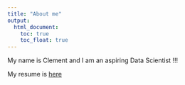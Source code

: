 ```yaml
---
title: "About me"
output: 
  html_document:
    toc: true
    toc_float: true
---
```


My name is Clement and I am an aspiring Data Scientist !!!

My resume is [here](Documents/resume_2.pdf)


